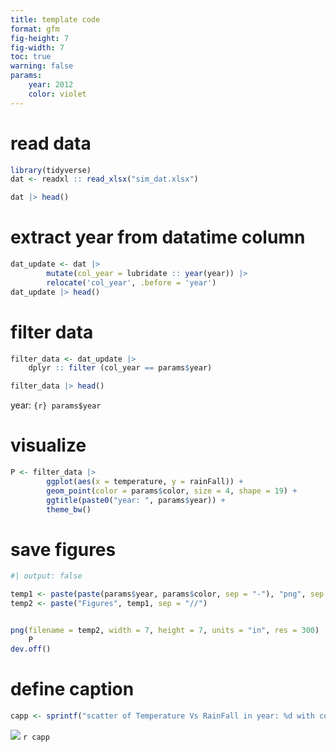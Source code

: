 ```yaml
---
title: template code 
format: gfm 
fig-height: 7
fig-width: 7
toc: true 
warning: false 
params: 
    year: 2012
    color: violet
---
```



# read data 
```r
library(tidyverse)
dat <- readxl :: read_xlsx("sim_dat.xlsx")

dat |> head()
```

# extract year from datatime column 

```r

dat_update <- dat |> 
        mutate(col_year = lubridate :: year(year)) |> 
        relocate('col_year', .before = 'year') 
dat_update |> head()

```





# filter data 

```r
filter_data <- dat_update |> 
    dplyr :: filter (col_year == params$year)

filter_data |> head() 

```

year: `{r} params$year`


# visualize 

```r


P <- filter_data |> 
        ggplot(aes(x = temperature, y = rainFall)) + 
        geom_point(color = params$color, size = 4, shape = 19) + 
        ggtitle(paste0("year: ", params$year)) + 
        theme_bw() 
```


# save figures 

```r
#| output: false

temp1 <- paste(paste(params$year, params$color, sep = "-"), "png", sep = ".")
temp2 <- paste("Figures", temp1, sep = "//")


png(filename = temp2, width = 7, height = 7, units = "in", res = 300)
    P 
dev.off()
```



# define caption 

```r
capp <- sprintf("scatter of Temperature Vs RainFall in year: %d with color %s", params$year, params$color)

```

![](`r temp2`)
`r capp`


